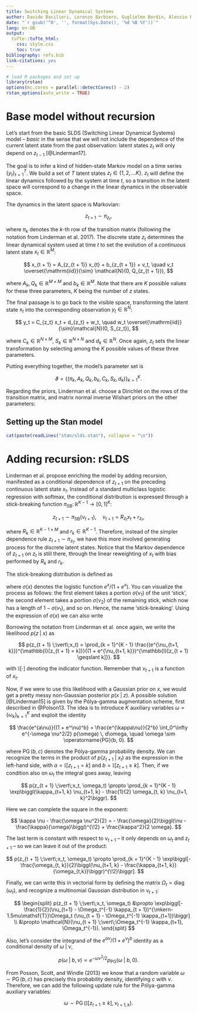 ```yaml
---
title: Switching Linear Dynamical Systems
author: Davide Bacilieri, Lorenzo Barbiero, Guglielmo Bordin, Alessio Pitteri
date: "`r gsub('^0', '', format(Sys.Date(), '%d %B %Y'))`"
lang: en-GB
output:
  tufte::tufte_html:
    css: style.css
    toc: true
bibliography: refs.bib
link-citations: yes
---
```


<script type="text/x-mathjax-config"> 
  MathJax.Hub.Config({ displayAlign: "left", displayIndent: "2em" })
</script>

\renewcommand{\theta}{\vartheta}
\renewcommand{\leq}{\leqslant}
\renewcommand{\geq}{\geqslant}
\newcommand{\RR}{\mathbb{R}}
\newcommand{\RRi}[1]{\RR^{#1}}
\newcommand{\RRii}[2]{\RR^{#1 \times #2}}
\newcommand{\iidsim}{\overset{\mathrm{iid}}{\sim}}
\newcommand{\norm}[2]{\mathcal{N}(#1, #2)}
\newcommand{\Dir}{\operatorname{Dir}}
\newcommand{\MNIW}{\operatorname{MNIW}}
\newcommand{\pisb}{\pi_{\mathrm{SB}}}
\newcommand{\given}[1][]{\;#1\vert\;}
\newcommand{\II}{\mathbb{I}}
\newcommand{\PG}{\operatorname{PG}}
\newcommand{\diag}{\operatorname{diag}}
\newcommand{\tran}{^{\mkern-1.5mu\mathsf{T}}}

```r
# load R packages and set up
library(rstan)
options(mc.cores = parallel::detectCores() - 2)
rstan_options(auto_write = TRUE)
```
# Base model without recursion
Let’s start from the basic SLDS (Switching Linear Dynamical Systems) model –
*basic* in the sense that we will not include the dependence of the current
latent state from the past observation: latent states $z_t$ will only depend
on $z_{t - 1}$ [@Linderman17].

The goal is to infer a kind of hidden-state Markov model on a time series
$\{y_t\}_{t = 1}^{T}$. We build a set of $T$ latent states $z_t \in \{1, 2,
\dots K\}$. $z_t$ will define the linear dynamics followed by the system at time
$t$, so a transition in the latent space will correspond to a change in the
linear dynamics in the observable space.

The dynamics in the latent space is Markovian:

$$
  z_{t + 1} \sim \pi_{z_t},
$$

where $\pi_k$ denotes the $k$-th row of the transition matrix (following the
notation from Linderman et al. 2017). The discrete state $z_t$ determines the
linear dynamical system used at time $t$ to set the evolution of a *continuous*
latent state $x_t \in \RRi{M}$:

$$
  x_{t + 1} = A_{z_{t + 1}} x_{t} + b_{z_{t + 1}} + v_t, \quad v_t \iidsim
  \norm{0}{Q_{z_{t + 1}}},
$$

where $A_k, Q_k \in \RRii{M}{M}$ and $b_k \in \RRi{M}$. Note that there are $K$
possible values for these three parameters, $K$ being the number of $z$ states.

The final passage is to go back to the visible space, transforming the latent
state $x_t$ into the corresponding observation $y_t \in \RRi{N}$:

$$
  y_t = C_{z_t} x_t + d_{z_t} + w_t, \quad w_t \iidsim \norm{0}{S_{z_t}},
$$

where $C_k \in \RRii{N}{M}$, $S_k \in \RRii{N}{N}$ and $d_k \in \RRi{N}$. Once
again, $z_t$ sets the linear transformation by selecting among the $K$ possible
values of these three parameters.

Putting everything together, the model’s parameter set is

$$
  \theta = \{(\pi_k, A_k, Q_k, b_k, C_k, S_k, d_k)\}_{k = 1}^K.
$$

Regarding the priors, Linderman et al. choose a Dirichlet on the rows of the
transition matrix, and matrix normal inverse Wishart priors on the other
parameters:

\begin{align}
          \pi_k &\iidsim \Dir(\alpha), \\
  A_k, b_k, Q_k &\iidsim \MNIW(\lambda), \\
  C_k, d_k, S_k &\iidsim \MNIW(\eta).
\end{align}

## Setting up the Stan model

```r
cat(paste(readLines("stan/slds.stan"), collapse = "\n"))
```

# Adding recursion: rSLDS
Linderman et al. propose enriching the model by adding recursion, manifested as
a conditional dependence of $z_{t + 1}$ on the preceding continuous latent state
$x_t$. Instead of a standard multiclass logistic regression with softmax, the
conditional distribution is expressed through a stick-breaking function $\pisb
\colon \RRi{K - 1} \to [0, 1]^K$:

$$
  z_{t + 1} \sim \pisb(\nu_{t + 1}), \quad \nu_{t + 1} = R_{z_t} x_t + r_{z_t},
$$

where $R_k \in \RRii{K-1}{M}$ and $r_k \in \RRi{K-1}$. Therefore, instead of the
simpler dependence rule $z_{t + 1} \sim \pi_{z_t}$, we have this more involved
generating process for the discrete latent states. Notice that the Markov
dependence of $z_{t + 1}$ on $z_t$ is still there, through the linear
reweighting of $x_t$ with bias performed by $R_k$ and $r_k$.

The stick-breaking distribution is defined as

\begin{align}
        \pisb(\nu) &= (\pisb^{(1)}(\nu), \dots, \pisb^{(K)}(\nu)), \\
  \pisb^{(k)}(\nu) &= \sigma(\nu_k)
                      \prod_{j < k}^{\vphantom{K}} (1 - \sigma(\nu_j)), \\
  \pisb^{(K)}(\nu) &= \prod_{j = 1}^{K - 1} (1 - \sigma(\nu_j)),
\end{align}

where $\sigma(x)$ denotes the logistic function $e^x / (1 + e^x)$. You can
visualize the process as follows: the first element takes a portion
$\sigma(\nu_1)$ of the unit ‘stick’, the second element takes a portion
$\sigma(\nu_2)$ of the remaining stick, which now has a length of $1 -
\sigma(\nu_1)$, and so on. Hence, the name ‘stick-breaking’. Using the
expression of $\sigma(x)$ we can also write

\begin{align}
  \pisb^{(k)}(\nu) &= \prod_{j \leq k} \frac{e^{\nu_k}}{1 + e^{\nu_j}}, \\
  \pisb^{(K)}(\nu) &= \prod_{j = 1}^{K - 1} \frac{1}{1 + e^{\nu_j}}.
\end{align}

Borrowing the notation from Linderman et al. once again, we write the likelihood
$p(z \given x)$ as

$$
  p(z_{t + 1} \given x_t) = \prod_{k = 1}^{K - 1}
  \frac{(e^{\nu_{t+1, k}})^{\II[z_{t + 1} = k]}}{(1 + e^{\nu_{t+1,
  k}})^{\II[z_{t + 1} \geq k]}}.
$$

with $\II[\cdot]$ denoting the indicator function. Remember that $\nu_{t + 1}$
is a function of $x_t$.

Now, if we were to use this likelihood with a Gaussian prior on $x$, we would
get a pretty messy non-Gaussian posterior $p(x \given z)$. A possible solution
[@Linderman15] is given by the Pólya-gamma augmentation scheme, first described
in @Polson13. The idea is to introduce $K$ auxiliary variables $\omega =
\{\omega_k\}_{k = 1}^{K}$ and exploit the identity

$$
  \frac{e^{a\nu}}{(1 + e^\nu)^b} = \frac{e^{\kappa\nu}}{2^b}
  \int_0^\infty e^{-\omega \nu^2/2} p(\omega) \, d\omega,
  \quad \omega \sim \PG(b, 0).
$$

where $\PG(b, c)$ denotes the Pólya-gamma probability density. We can recognize
the terms in the product of $p(z_{t + 1} \given x_t)$ as the expression in the
left-hand side, with $a = \II[z_{t + 1} = k]$ and $b = \II[z_{t + 1} \geq k]$.
Then, if we condition also on $\omega_t$ the integral goes away, leaving

$$
  p(z_{t + 1} \given x_t, \omega_t) \propto \prod_{k = 1}^{K - 1}
  \exp\biggl(\kappa_{t+1, k} \nu_{t+1, k} - \frac{1}{2} \omega_{t, k}
  \nu_{t+1, k}^2\biggr).
$$

Here we can complete the square in the exponent:

$$
  \kappa \nu - \frac{\omega \nu^2}{2} = - \frac{\omega}{2}\biggl(\nu -
  \frac{\kappa}{\omega}\biggl)^{\!2} + \frac{\kappa^2}{2 \omega}.
$$

The last term is constant with respect to $\nu_{t + 1}$ – it only depends on
$\omega_t$ and $z_{t + 1}$ – so we can leave it out of the product:

$$
  p(z_{t + 1} \given x_t, \omega_t) \propto \prod_{k = 1}^{K - 1}
  \exp\biggl[-\frac{\omega_{t, k}}{2}\biggl(\nu_{t+1, k} - \frac{\kappa_{t+1,
  k}}{\omega_{t,k}}\biggr)^{\!2}\biggr].
$$


Finally, we can write this in vectorial form by defining the matrix $\Omega_t =
\diag(\omega_t)$, and recognize a multinomial Gaussian distribution in $\nu_{t +
1}$:

$$
\begin{split}
  p(z_{t + 1} \given x_t, \omega_t) &\propto \exp\biggl[-\frac{1}{2}(\nu_{t+1} -
  \Omega_t^{-1} \kappa_{t + 1})\tran \Omega_t (\nu_{t + 1} - \Omega_t^{-1}
  \kappa_{t+1})\biggr] \\
  &\propto \norm{\nu_{t + 1} \given \Omega_t^{-1} \kappa_{t+1}}{\Omega_t^{-1}}.
\end{split}
$$

Also, let’s consider the integrand of the $e^{a\nu}/(1 + e^\nu)^b$ identity as a
conditional density of $\omega \given \nu$,

$$
  p(\omega \given b, \nu) \propto e^{-\omega\nu^2/2} p_{\mathrm{PG}}(\omega
  \given b, 0).
$$

From Posson, Scott, and Windle (2013) we know that a random variable $\omega \sim
\PG(b, c)$ has precisely this probability density, identifying $c$ with $\nu$.
Therefore, we can add the following update rule for the Pólya-gamma auxiliary
variables:

$$
  \omega \sim \PG(\II[z_{t+1} \geq k], \nu_{t+1, k}).
$$
